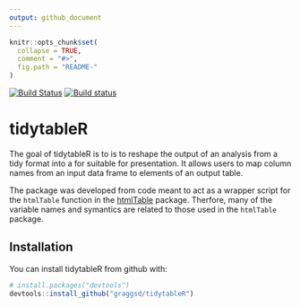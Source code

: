 ```yaml
---
output: github_document
---
```


<!-- README.md is generated from README.Rmd. Please edit that file -->

```r
knitr::opts_chunk$set(
  collapse = TRUE,
  comment = "#>",
  fig.path = "README-"
)
```

[![Build Status](https://travis-ci.org/graggsd/tidytableR.svg?branch=master)](https://travis-ci.org/graggsd/tidytableR)
[![Build status](https://ci.appveyor.com/api/projects/status/nsalen7ay5tuwpqd/branch/master?svg=true)](https://ci.appveyor.com/project/graggsd/tidytabler/branch/master)

# tidytableR

The goal of tidytableR is to is to reshape the output of an analysis
from a tidy format into a for suitable for presentation. It allows users to 
map column names from an input data frame to elements of an output table.

The package was developed from code meant to act as a wrapper script for the 
`htmlTable` function in the 
[htmlTable](https://cran.r-project.org/web/packages/htmlTable/index.html)
package. Therfore, many of the variable names and symantics are related to
those used in the `htmlTable` package.

## Installation

You can install tidytableR from github with:

```r
# install.packages("devtools")
devtools::install_github("graggsd/tidytableR")
```


